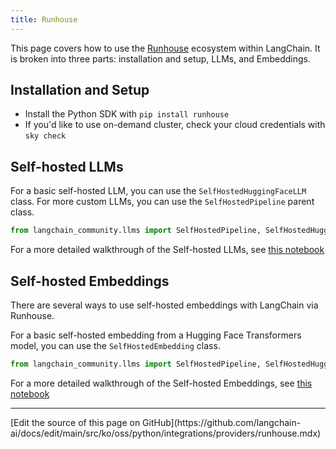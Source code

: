 ```yaml
---
title: Runhouse
---
```


This page covers how to use the [Runhouse](https://github.com/run-house/runhouse) ecosystem within LangChain.
It is broken into three parts: installation and setup, LLMs, and Embeddings.

## Installation and Setup
- Install the Python SDK with `pip install runhouse`
- If you'd like to use on-demand cluster, check your cloud credentials with `sky check`

## Self-hosted LLMs
For a basic self-hosted LLM, you can use the `SelfHostedHuggingFaceLLM` class. For more
custom LLMs, you can use the `SelfHostedPipeline` parent class.

```python
from langchain_community.llms import SelfHostedPipeline, SelfHostedHuggingFaceLLM
```

For a more detailed walkthrough of the Self-hosted LLMs, see [this notebook](/oss/python/integrations/llms/runhouse)

## Self-hosted Embeddings
There are several ways to use self-hosted embeddings with LangChain via Runhouse.

For a basic self-hosted embedding from a Hugging Face Transformers model, you can use
the `SelfHostedEmbedding` class.
```python
from langchain_community.llms import SelfHostedPipeline, SelfHostedHuggingFaceLLM
```

For a more detailed walkthrough of the Self-hosted Embeddings, see [this notebook](/oss/python/integrations/text_embedding/self-hosted)

---

<Callout icon="pen-to-square" iconType="regular">
  [Edit the source of this page on GitHub](https://github.com/langchain-ai/docs/edit/main/src/ko/oss/python/integrations/providers/runhouse.mdx)
</Callout>
